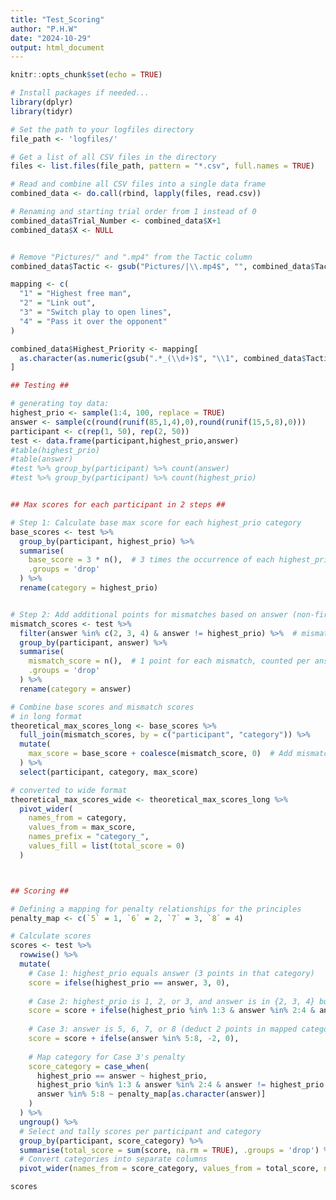 ```yaml
---
title: "Test_Scoring"
author: "P.H.W"
date: "2024-10-29"
output: html_document
---
```


```r
knitr::opts_chunk$set(echo = TRUE)

# Install packages if needed...
library(dplyr)
library(tidyr)

```



```r

# Set the path to your logfiles directory
file_path <- 'logfiles/'

# Get a list of all CSV files in the directory
files <- list.files(file_path, pattern = "*.csv", full.names = TRUE)

# Read and combine all CSV files into a single data frame
combined_data <- do.call(rbind, lapply(files, read.csv))

```


```r

# Renaming and starting trial order from 1 instead of 0
combined_data$Trial_Number <- combined_data$X+1
combined_data$X <- NULL


# Remove "Pictures/" and ".mp4" from the Tactic column
combined_data$Tactic <- gsub("Pictures/|\\.mp4$", "", combined_data$Tactic)

mapping <- c(
  "1" = "Highest free man",
  "2" = "Link out",
  "3" = "Switch play to open lines",
  "4" = "Pass it over the opponent"
)

combined_data$Highest_Priority <- mapping[
  as.character(as.numeric(gsub(".*_(\\d+)$", "\\1", combined_data$Tactic)))
]


```




```r
## Testing ##

# generating toy data:
highest_prio <- sample(1:4, 100, replace = TRUE)
answer <- sample(c(round(runif(85,1,4),0),round(runif(15,5,8),0)))
participant <- c(rep(1, 50), rep(2, 50))
test <- data.frame(participant,highest_prio,answer)
#table(highest_prio)
#table(answer)
#test %>% group_by(participant) %>% count(answer)
#test %>% group_by(participant) %>% count(highest_prio)


## Max scores for each participant in 2 steps ## 

# Step 1: Calculate base max score for each highest_prio category
base_scores <- test %>%
  group_by(participant, highest_prio) %>%
  summarise(
    base_score = 3 * n(),  # 3 times the occurrence of each highest_prio
    .groups = 'drop'
  ) %>%
  rename(category = highest_prio)


# Step 2: Add additional points for mismatches based on answer (non-first priority answers that's still considered 'good')
mismatch_scores <- test %>%
  filter(answer %in% c(2, 3, 4) & answer != highest_prio) %>%  # mismatches where answer is 2, 3, or 4
  group_by(participant, answer) %>%
  summarise(
    mismatch_score = n(),  # 1 point for each mismatch, counted per answer category
    .groups = 'drop'
  ) %>%
  rename(category = answer)

# Combine base scores and mismatch scores 
# in long format
theoretical_max_scores_long <- base_scores %>%
  full_join(mismatch_scores, by = c("participant", "category")) %>%
  mutate(
    max_score = base_score + coalesce(mismatch_score, 0)  # Add mismatch_score to base_score, replace NA with 0
  ) %>%
  select(participant, category, max_score)

# converted to wide format
theoretical_max_scores_wide <- theoretical_max_scores_long %>% 
  pivot_wider(
    names_from = category,
    values_from = max_score,
    names_prefix = "category_",
    values_fill = list(total_score = 0)
  )




```



```r

## Scoring ##

# Defining a mapping for penalty relationships for the principles
penalty_map <- c(`5` = 1, `6` = 2, `7` = 3, `8` = 4)

# Calculate scores
scores <- test %>%
  rowwise() %>%
  mutate(
    # Case 1: highest_prio equals answer (3 points in that category)
    score = ifelse(highest_prio == answer, 3, 0),
    
    # Case 2: highest_prio is 1, 2, or 3, and answer is in {2, 3, 4} but not equal to highest_prio (1 point in answer's category)
    score = score + ifelse(highest_prio %in% 1:3 & answer %in% 2:4 & answer != highest_prio, 1, 0),
    
    # Case 3: answer is 5, 6, 7, or 8 (deduct 2 points in mapped category)
    score = score + ifelse(answer %in% 5:8, -2, 0),
    
    # Map category for Case 3's penalty
    score_category = case_when(
      highest_prio == answer ~ highest_prio,
      highest_prio %in% 1:3 & answer %in% 2:4 & answer != highest_prio ~ answer,
      answer %in% 5:8 ~ penalty_map[as.character(answer)]
    )
  ) %>%
  ungroup() %>%
  # Select and tally scores per participant and category
  group_by(participant, score_category) %>%
  summarise(total_score = sum(score, na.rm = TRUE), .groups = 'drop') %>%
  # Convert categories into separate columns
  pivot_wider(names_from = score_category, values_from = total_score, names_prefix = "category_", values_fill = list(total_score = 0))

scores



```






